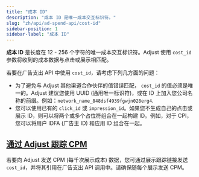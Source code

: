 ```yaml
---
title: "成本 ID"
description: "成本 ID 是唯一成本交互标识符。"
slug: "zh/api/ad-spend-api/cost-id"
sidebar-position: 1
sidebar-label: "成本 ID"
---
```


**成本 ID** 是长度在 12 \- 256 个字符的唯一成本交互标识符。Adjust 使用 `cost_id` 参数将收到的成本数据与点击或展示相匹配。

若要在广告支出 API 中使用 `cost_id`，请考虑下列几方面的问题：

-  为了避免与 Adjust 其他渠道合作伙伴的值错误匹配， `cost_id` 的值必须是唯一的。Adjust 建议您使用 UUID \(通用唯一标识符\)，或在 ID 上加入您公司名称的前缀。例如：`network_name_848dsf4939fgwjn028erg4`.
-  您可以使用已有的 `click_id` 或 `impression_id`。如果您不生成自己的点击或展示 ID，则可以将两个或多个占位符组合在一起构建 ID。例如，对于 CPI，您可以将用户 IDFA \(广告主 ID\) 和应用 ID 组合在一起。

## [通过 Adjust 跟踪 CPM](tracking-cpm-with-adjust)

若要向 Adjust 发送 CPM \(每千次展示成本\) 数据，您可通过展示跟踪链接发送 `cost_id`，并将其引用在广告支出 API 调用中。请确保随每个展示发送 CPM。
